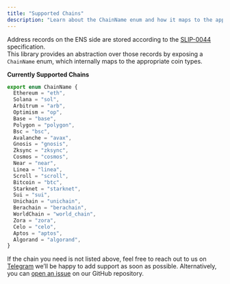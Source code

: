 ```yaml
---
title: "Supported Chains"
description: "Learn about the ChainName enum and how it maps to the appropriate coin types."
---
```


Address records on the ENS side are stored according to the [SLIP-0044](https://github.com/satoshilabs/slips/blob/master/slip-0044.md) specification.\
This library provides an abstraction over those records by exposing a `ChainName` enum, which internally maps to the appropriate coin types.

**Currently Supported Chains**

```typescript
export enum ChainName {
  Ethereum = "eth",
  Solana = "sol",
  Arbitrum = "arb",
  Optimism = "op",
  Base = "base",
  Polygon = "polygon",
  Bsc = "bsc",
  Avalanche = "avax",
  Gnosis = "gnosis",
  Zksync = "zksync",
  Cosmos = "cosmos",
  Near = "near",
  Linea = "linea",
  Scroll = "scroll",
  Bitcoin = "btc",
  Starknet = "starknet",
  Sui = "sui",
  Unichain = "unichain",
  Berachain = "berachain",
  WorldChain = "world_chain",
  Zora = "zora",
  Celo = "celo",
  Aptos = "aptos",
  Algorand = "algorand",
}
```

If the chain you need is not listed above, feel free to reach out to us on [Telegram](https://t.me/+5FAwyiKOTeswNTIy) we’ll be happy to add support as soon as possible. Alternatively, you can [open an issue](https://github.com/thenamespace/namespacesdk/issues) on our GitHub repository.
